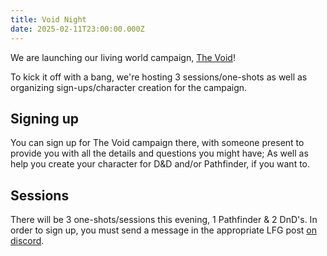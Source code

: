 ```yaml
---
title: Void Night
date: 2025-02-11T23:00:00.000Z
---
```


We are launching our living world campaign, [The Void](https://www.tarragon.be/The_Void)!

To kick it off with a bang, we're hosting 3 sessions/one-shots as well as organizing sign-ups/character creation for the campaign.

## Signing up

You can sign up for The Void campaign there, with someone present to provide you with all the details and questions you might have; As well as help you create your character for D\&D and/or Pathfinder, if you want to.

## Sessions

There will be 3 one-shots/sessions this evening, 1 Pathfinder & 2 DnD's. In order to sign up, you must send a message in the appropriate LFG post [on discord](https://discord.com/invite/TjDUu2Gkag).
